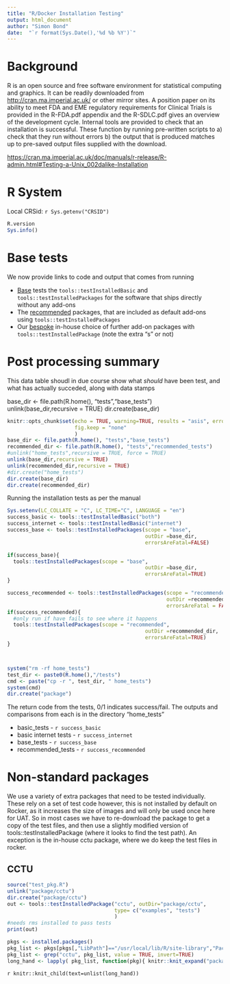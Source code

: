 ```yaml
---
title: "R/Docker Installation Testing"
output: html_document
author: "Simon Bond"
date:  "`r format(Sys.Date(),'%d %b %Y')`" 
---
```


# Background

R is an open source and free software environment for statistical computing and graphics.
It can be readily downloaded from <http://cran.ma.imperial.ac.uk/> or other mirror sites.
A position paper on its ability to meet FDA and EME regulatory requirements for Clinical Trials  is provided in the R-FDA.pdf appendix and the R-SDLC.pdf gives an overview of the development cycle.
Internal tools are provided to check that an installation is successful. These function by running pre-written scripts to a) check that they run without errors b) the output that is produced matches up to pre-saved output files supplied with the download.

<https://cran.ma.imperial.ac.uk/doc/manuals/r-release/R-admin.html#Testing-a-Unix_002dalike-Installation>

# R System

Local CRSid: `r Sys.getenv("CRSID")`

```r
R.version
Sys.info()
```


# Base tests

We now provide links to code and output that comes from running 

* [Base](test_base.qmd) tests the  `tools::testInstalledBasic` and `tools::testInstalledPackages` for the software that ships directly without any add-ons
* The [recommended](test_recommended.qmd) packages, that are included as default add-ons  using `tools::testInstalledPackages`
* Our [bespoke](test_bespoke.qmd) in-house choice of further add-on packages  with `tools::testInstalledPackage`  (note the extra "s" or not)


# Post processing summary

This data table shoudl in due course show what _should_ have been test, and what has actually succeded, along with data stamps



base_dir <- file.path(R.home(), "tests","base_tests")
unlink(base_dir,recursive = TRUE)
dir.create(base_dir)


```r
knitr::opts_chunk$set(echo = TRUE, warning=TRUE, results = "asis", error = TRUE, message=TRUE,
                      fig.keep = "none"
                      )
base_dir <- file.path(R.home(), "tests","base_tests")
recommended_dir <- file.path(R.home(), "tests","recommended_tests")
#unlink("home_tests",recursive = TRUE, force = TRUE)
unlink(base_dir,recursive = TRUE)
unlink(recommended_dir,recursive = TRUE)
#dir.create("home_tests")
dir.create(base_dir)
dir.create(recommended_dir)
```

Running the installation tests as per the manual

```r
Sys.setenv(LC_COLLATE = "C", LC_TIME="C", LANGUAGE = "en")
success_basic <- tools::testInstalledBasic("both")
success_internet <- tools::testInstalledBasic("internet")
success_base <- tools::testInstalledPackages(scope = "base", 
                                             outDir =base_dir,
                                             errorsAreFatal=FALSE)

if(success_base){
  tools::testInstalledPackages(scope = "base", 
                                             outDir =base_dir,
                                             errorsAreFatal=TRUE)
}

success_recommended <- tools::testInstalledPackages(scope = "recommended", 
                                                    outDir =recommended_dir, 
                                                    errorsAreFatal = FALSE)
if(success_recommended){
  #only run if have fails to see where it happens
  tools::testInstalledPackages(scope = "recommended", 
                                             outDir =recommended_dir,
                                             errorsAreFatal=TRUE)
}



system("rm -rf home_tests")
test_dir <- paste0(R.home(),"/tests")
cmd <- paste("cp -r ", test_dir, " home_tests")
system(cmd)
dir.create("package")
```

The return code from the  tests,  0/1 indicates success/fail.  The outputs and comparisons from each is in the directory "home_tests"

* basic_tests  -  `r success_basic`
* basic internet tests - `r success_internet`
* base_tests - `r success_base`
* recommended_tests - `r success_recommended`


# Non-standard packages

We use a variety of extra packages that need to be tested individually. These rely on a set of test code however, this is not installed by default on Rocker, as it increases the size of images and will only be used once here for UAT.  So in most cases we have to re-download the package to get a copy of the test files, and then use a slightly modified version of tools::testInstalledPackage (where it looks to find the test path). An exception is the in-house cctu package, where we do keep the test files in rocker.

## CCTU

```r
source("test_pkg.R")
unlink("package/cctu")
dir.create("package/cctu")
out <- tools::testInstalledPackage("cctu", outDir="package/cctu",
                                   type= c("examples", "tests")
                                   )
#needs rms installed to pass tests
print(out)
```


```r
pkgs <- installed.packages()
pkg_list <- pkgs[pkgs[,"LibPath"]=="/usr/local/lib/R/site-library","Package"]
pkg_list <- grep("cctu", pkg_list, value = TRUE, invert=TRUE)
long_hand <- lapply( pkg_list, function(pkg){ knitr::knit_expand("package_validate.Rmd")})
```



`r knitr::knit_child(text=unlist(long_hand))`

